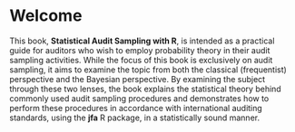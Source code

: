 # Welcome {.unnumbered}

This book, **Statistical Audit Sampling with R**, is intended as a practical
guide for auditors who wish to employ probability theory in their audit sampling
activities. While the focus of this book is exclusively on audit sampling, it
aims to examine the topic from both the classical (frequentist) perspective and
the Bayesian perspective. By examining the subject through these two lenses, the
book explains the statistical theory behind commonly used audit sampling
procedures and demonstrates how to perform these procedures in accordance with
international auditing standards, using the **jfa** R package, in a
statistically sound manner.
